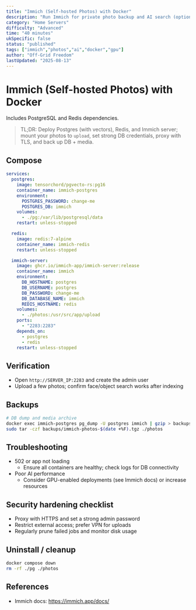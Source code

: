 ```yaml
---
title: "Immich (Self-hosted Photos) with Docker"
description: "Run Immich for private photo backup and AI search (optional GPU)."
category: "Home Servers"
difficulty: "Advanced"
time: "40 minutes"
ukSpecific: false
status: "published"
tags: ["immich","photos","ai","docker","gpu"]
author: "Off-Grid Freedom"
lastUpdated: "2025-08-13"
---
```


# Immich (Self-hosted Photos) with Docker

Includes PostgreSQL and Redis dependencies.

> TL;DR: Deploy Postgres (with vectors), Redis, and Immich server; mount your photos to `upload`, set strong DB credentials, proxy with TLS, and back up DB + media.

## Compose

```yaml
services:
  postgres:
    image: tensorchord/pgvecto-rs:pg16
    container_name: immich-postgres
    environment:
      POSTGRES_PASSWORD: change-me
      POSTGRES_DB: immich
    volumes:
      - ./pg:/var/lib/postgresql/data
    restart: unless-stopped

  redis:
    image: redis:7-alpine
    container_name: immich-redis
    restart: unless-stopped

  immich-server:
    image: ghcr.io/immich-app/immich-server:release
    container_name: immich
    environment:
      DB_HOSTNAME: postgres
      DB_USERNAME: postgres
      DB_PASSWORD: change-me
      DB_DATABASE_NAME: immich
      REDIS_HOSTNAME: redis
    volumes:
      - ./photos:/usr/src/app/upload
    ports:
      - "2283:2283"
    depends_on:
      - postgres
      - redis
    restart: unless-stopped
```

## Verification
- Open `http://SERVER_IP:2283` and create the admin user
- Upload a few photos; confirm face/object search works after indexing

## Backups
```bash
# DB dump and media archive
docker exec immich-postgres pg_dump -U postgres immich | gzip > backups/immich-db-$(date +%F).sql.gz
sudo tar -czf backups/immich-photos-$(date +%F).tgz ./photos
```

## Troubleshooting
- 502 or app not loading
  - Ensure all containers are healthy; check logs for DB connectivity
- Poor AI performance
  - Consider GPU-enabled deployments (see Immich docs) or increase resources

## Security hardening checklist
- Proxy with HTTPS and set a strong admin password
- Restrict external access; prefer VPN for uploads
- Regularly prune failed jobs and monitor disk usage

## Uninstall / cleanup
```bash
docker compose down
rm -rf ./pg ./photos
```

## References
- Immich docs: https://immich.app/docs/
